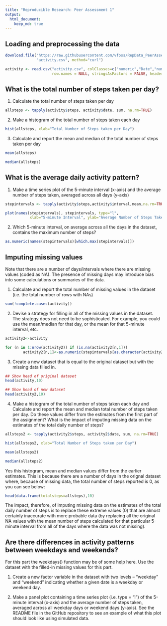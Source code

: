 ```yaml
---
title: "Reproducible Research: Peer Assessment 1"
output: 
  html_document:
    keep_md: true
---
```



## Loading and preprocessing the data

```r
download.file("https://raw.githubusercontent.com/vfoss/RepData_PeerAssessment1/master/activity.csv", 
              "activity.csv", method="curl")

activity <- read.csv("activity.csv", colClasses=c("numeric","Date","numeric"),
                     row.names = NULL, stringsAsFactors = FALSE, header=TRUE)
```

## What is the total number of steps taken per day?

1. Calculate the total number of steps taken per day
```r
allsteps <- tapply(activity$steps, activity$date, sum, na.rm=TRUE)
```
  
  
2. Make a histogram of the total number of steps taken each day
```r
hist(allsteps, xlab="Total Number of Steps taken per Day")
```

3. Calculate and report the mean and median of the total number of steps taken per day
```r
mean(allsteps)
```

```r
median(allsteps)
```

## What is the average daily activity pattern?
1. Make a time series plot of the 5-minute interval (x-axis) and the average number of steps taken, averaged across all days (y-axis)
```r
stepintervals <- tapply(activity$steps,activity$interval,mean,na.rm=TRUE)

plot(names(stepintervals), stepintervals, type="l", 
           xlab="5-minute Interval", ylab="Average Number of Steps Taken")
```
  
2. Which 5-minute interval, on average across all the days in the dataset, contains the maximum number of steps?
```r
as.numeric(names(stepintervals)[which.max(stepintervals)])
```

## Imputing missing values
Note that there are a number of days/intervals where there are missing values (coded as NA). The presence of missing days may introduce bias into some calculations or summaries of the data.

1. Calculate and report the total number of missing values in the dataset (i.e. the total number of rows with NAs)
```r
sum(!complete.cases(activity))
```

2. Devise a strategy for filling in all of the missing values in the dataset. The strategy does not need to be sophisticated. For example, you could use the mean/median for that day, or the mean for that 5-minute interval, etc.
```r
activity2<-activity

for (n in 1:nrow(activity2)) if (is.na(activity2[n,1]))
        activity2[n,1]<-as.numeric(stepintervals[as.character(activity2[n,3])])
```
  
3. Create a new dataset that is equal to the original dataset but with the missing data filled in.
```r
## Show head of original dataset
head(activity,10)
```

```r
## Show head of new dataset
head(activity2,10)
```

4. Make a histogram of the total number of steps taken each day and Calculate and report the mean and median total number of steps taken per day. Do these values differ from the estimates from the first part of the assignment? What is the impact of imputing missing data on the estimates of the total daily number of steps?
```r
allsteps2 <- tapply(activity2$steps, activity2$date, sum, na.rm=TRUE)
```

```r
hist(allsteps2, xlab="Total Number of Steps taken per Day")
```

```r
mean(allsteps2)
```

```r
median(allsteps2)
```

  
Yes this histogram, mean and median values differ from the earlier estimates. This is because there are a number of days in the orignal dataset where, because of missing data, the total number of steps reported is 0, as you can see below:  
```r
head(data.frame(totalsteps=allsteps),10)
```  
  
The impact, therefore, of imputing missing data on the estimates of the total daily number of steps is to replace these extreme values (0) that are almost certainly inaccurate with more probable data (by replacing all the original NA values with the mean number of steps calculated for that particular 5-minute interval from all of the days where the data was not missing).  
  
## Are there differences in activity patterns between weekdays and weekends?

For this part the weekdays() function may be of some help here. Use the dataset with the filled-in missing values for this part.

1. Create a new factor variable in the dataset with two levels – “weekday” and “weekend” indicating whether a given date is a weekday or weekend day.

2. Make a panel plot containing a time series plot (i.e. type = "l") of the 5-minute interval (x-axis) and the average number of steps taken, averaged across all weekday days or weekend days (y-axis). See the README file in the GitHub repository to see an example of what this plot should look like using simulated data.